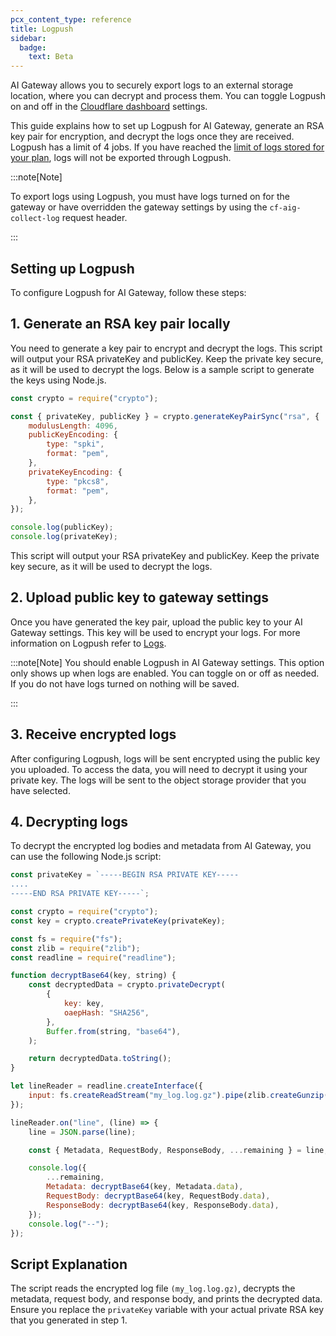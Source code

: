 ```yaml
---
pcx_content_type: reference
title: Logpush
sidebar:
  badge:
    text: Beta
---
```



AI Gateway allows you to securely export logs to an external storage location, where you can decrypt and process them.
You can toggle Logpush on and off in the [Cloudflare dashboard](https://dash.cloudflare.com) settings.

This guide explains how to set up Logpush for AI Gateway, generate an RSA key pair for encryption, and decrypt the logs once they are received.
Logpush has a limit of 4 jobs. If you have reached the [limit of logs stored for your plan](/ai-gateway/reference/limits/), logs will not be exported through Logpush.

<Render file="limits-increase" product="ai-gateway" />

:::note[Note]

To export logs using Logpush, you must have logs turned on for the gateway or have overridden the gateway settings by using the `cf-aig-collect-log` request header.

:::

## Setting up Logpush

To configure Logpush for AI Gateway, follow these steps:

## 1. Generate an RSA key pair locally

You need to generate a key pair to encrypt and decrypt the logs. This script will output your RSA privateKey and publicKey. Keep the private key secure, as it will be used to decrypt the logs. Below is a sample script to generate the keys using Node.js.

```js title="JavaScript"
const crypto = require("crypto");

const { privateKey, publicKey } = crypto.generateKeyPairSync("rsa", {
	modulusLength: 4096,
	publicKeyEncoding: {
		type: "spki",
		format: "pem",
	},
	privateKeyEncoding: {
		type: "pkcs8",
		format: "pem",
	},
});

console.log(publicKey);
console.log(privateKey);
```

This script will output your RSA privateKey and publicKey. Keep the private key secure, as it will be used to decrypt the logs.

## 2. Upload public key to gateway settings

Once you have generated the key pair, upload the public key to your AI Gateway settings. This key will be used to encrypt your logs. For more information on Logpush refer to [Logs](/logs/get-started/).

:::note[Note]
You should enable Logpush in AI Gateway settings. This option only shows up when logs are enabled.
You can toggle on or off as needed. If you do not have logs turned on nothing will be saved.

:::

## 3. Receive encrypted logs

After configuring Logpush, logs will be sent encrypted using the public key you uploaded. To access the data, you will need to decrypt it using your private key. The logs will be sent to the object storage provider that you have selected.

## 4. Decrypting logs

To decrypt the encrypted log bodies and metadata from AI Gateway, you can use the following Node.js script:

```js title="JavaScript"
const privateKey = `-----BEGIN RSA PRIVATE KEY-----
....
-----END RSA PRIVATE KEY-----`;

const crypto = require("crypto");
const key = crypto.createPrivateKey(privateKey);

const fs = require("fs");
const zlib = require("zlib");
const readline = require("readline");

function decryptBase64(key, string) {
	const decryptedData = crypto.privateDecrypt(
		{
			key: key,
			oaepHash: "SHA256",
		},
		Buffer.from(string, "base64"),
	);

	return decryptedData.toString();
}

let lineReader = readline.createInterface({
	input: fs.createReadStream("my_log.log.gz").pipe(zlib.createGunzip()),
});

lineReader.on("line", (line) => {
	line = JSON.parse(line);

	const { Metadata, RequestBody, ResponseBody, ...remaining } = line;

	console.log({
		...remaining,
		Metadata: decryptBase64(key, Metadata.data),
		RequestBody: decryptBase64(key, RequestBody.data),
		ResponseBody: decryptBase64(key, ResponseBody.data),
	});
	console.log("--");
});
```

## Script Explanation

The script reads the encrypted log file `(my_log.log.gz)`, decrypts the metadata, request body, and response body, and prints the decrypted data.
Ensure you replace the `privateKey` variable with your actual private RSA key that you generated in step 1.

